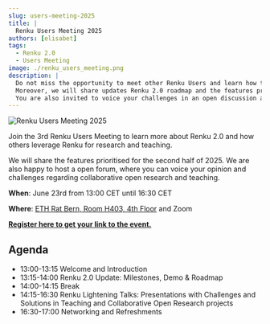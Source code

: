 ```yaml
---
slug: users-meeting-2025
title: |
  Renku Users Meeting 2025
authors: [elisabet]
tags:
  - Renku 2.0
  - Users Meeting
image: ./renku_users_meeting.png
description: |
  Do not miss the opportunity to meet other Renku Users and learn how they leverage Renku for data science, research, and teaching.
  Moreover, we will share updates Renku 2.0 roadmap and the features prioritised for the second half of 2025.
  You are also invited to voice your challenges in an open discussion about collaborative open research, and to bring your suggestions for new features in Renku.
---
```


![Renku Users Meeting 2025](./renku_users_meeting.png)

Join the 3rd Renku Users Meeting to learn more about Renku 2.0 and how others leverage Renku for
research and teaching.

<!-- truncate -->

We will share the features prioritised for the second half of 2025. We are also happy to host a open
forum, where you can voice your opinion and challenges regarding collaborative open research and
teaching.

**When**: June 23rd from 13:00 CET until 16:30 CET

**Where**: [ETH Rat Bern, Room H403, 4th Floor](https://maps.app.goo.gl/sMBQPSbnctSweYmq8) and Zoom

[**Register here to get your link to the event.**](https://renku.notion.site/8af343760ff44adba63be982480c7a59)

## Agenda

- 13:00-13:15 Welcome and Introduction
- 13:15-14:00 Renku 2.0 Update: Milestones, Demo & Roadmap
- 14:00-14:15 Break
- 14:15-16:30 Renku Lightening Talks: Presentations with Challenges and Solutions in Teaching and Collaborative Open Research projects
- 16:30-17:00 Networking and Refreshments
